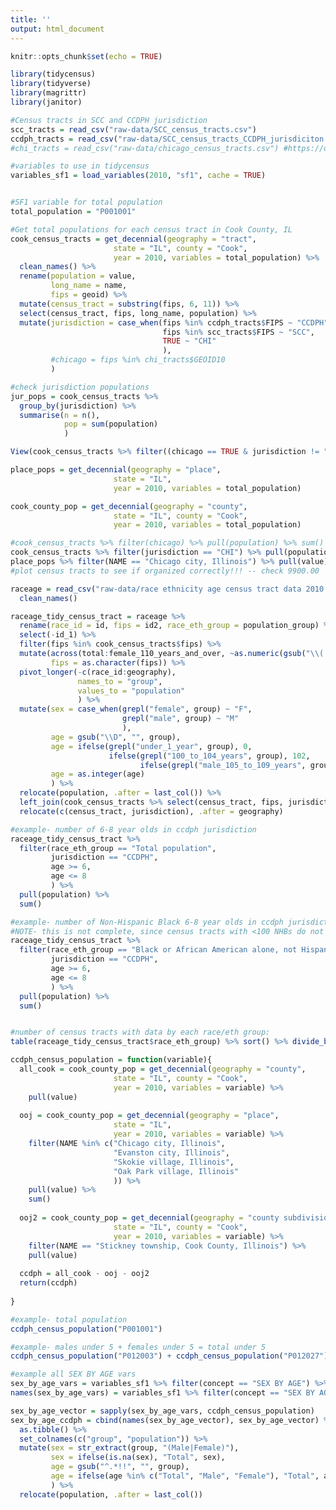 ```yaml
---
title: ''
output: html_document
---
```


```r
knitr::opts_chunk$set(echo = TRUE)

library(tidycensus)
library(tidyverse)
library(magrittr)
library(janitor)
```

```r

#Census tracts in SCC and CCDPH jurisdiction
scc_tracts = read_csv("raw-data/SCC_census_tracts.csv")
ccdph_tracts = read_csv("raw-data/SCC_census_tracts_CCDPH_jurisdiciton.csv")
#chi_tracts = read_csv("raw-data/chicago_census_tracts.csv") #https://data.cityofchicago.org/Facilities-Geographic-Boundaries/Boundaries-Census-Tracts-2010/5jrd-6zik

#variables to use in tidycensus
variables_sf1 = load_variables(2010, "sf1", cache = TRUE)


#SF1 variable for total population
total_population = "P001001"

#Get total populations for each census tract in Cook County, IL
cook_census_tracts = get_decennial(geography = "tract", 
                       state = "IL", county = "Cook",
                       year = 2010, variables = total_population) %>%
  clean_names() %>%
  rename(population = value,
         long_name = name,
         fips = geoid) %>%
  mutate(census_tract = substring(fips, 6, 11)) %>%
  select(census_tract, fips, long_name, population) %>%
  mutate(jurisdiction = case_when(fips %in% ccdph_tracts$FIPS ~ "CCDPH",
                                  fips %in% scc_tracts$FIPS ~ "SCC",
                                  TRUE ~ "CHI"
                                  ),
         #chicago = fips %in% chi_tracts$GEOID10
         )

#check jurisdiction populations
jur_pops = cook_census_tracts %>%
  group_by(jurisdiction) %>%
  summarise(n = n(),
            pop = sum(population)
            )

View(cook_census_tracts %>% filter((chicago == TRUE & jurisdiction != "CHI") | (jurisdiction == "CHI" & chicago == FALSE)))

place_pops = get_decennial(geography = "place", 
                       state = "IL", 
                       year = 2010, variables = total_population)

cook_county_pop = get_decennial(geography = "county", 
                       state = "IL", county = "Cook",
                       year = 2010, variables = total_population)

#cook_census_tracts %>% filter(chicago) %>% pull(population) %>% sum()
cook_census_tracts %>% filter(jurisdiction == "CHI") %>% pull(population) %>% sum()
place_pops %>% filter(NAME == "Chicago city, Illinois") %>% pull(value)
#plot census tracts to see if organized correctly!!! -- check 9900.00
```
```r

raceage = read_csv("raw-data/race ethnicity age census tract data 2010 SF2/DEC_10_SF2_PCT3_with_ann.csv", skip = 1) %>%
  clean_names()

raceage_tidy_census_tract = raceage %>%
  rename(race_id = id, fips = id2, race_eth_group = population_group) %>%
  select(-id_1) %>%
  filter(fips %in% cook_census_tracts$fips) %>%
  mutate(across(total:female_110_years_and_over, ~as.numeric(gsub("\\(.*$", "", .x))),
         fips = as.character(fips)) %>%
  pivot_longer(-c(race_id:geography),
               names_to = "group",
               values_to = "population"
               ) %>%
  mutate(sex = case_when(grepl("female", group) ~ "F",
                         grepl("male", group) ~ "M"
                         ),
         age = gsub("\\D", "", group),
         age = ifelse(grepl("under_1_year", group), 0, 
                      ifelse(grepl("100_to_104_years", group), 102,
                             ifelse(grepl("male_105_to_109_years", group), 107, age))),
         age = as.integer(age)
         ) %>%
  relocate(population, .after = last_col()) %>%
  left_join(cook_census_tracts %>% select(census_tract, fips, jurisdiction), by = "fips") %>%
  relocate(c(census_tract, jurisdiction), .after = geography)

#example- number of 6-8 year olds in ccdph jurisdiction
raceage_tidy_census_tract %>%
  filter(race_eth_group == "Total population",
         jurisdiction == "CCDPH",
         age >= 6,
         age <= 8
         ) %>%
  pull(population) %>%
  sum()

#example- number of Non-Hispanic Black 6-8 year olds in ccdph jurisdiction 
#NOTE- this is not complete, since census tracts with <100 NHBs do not have data for NHBs
raceage_tidy_census_tract %>%
  filter(race_eth_group == "Black or African American alone, not Hispanic or Latino",
         jurisdiction == "CCDPH",
         age >= 6,
         age <= 8
         ) %>%
  pull(population) %>%
  sum()


#number of census tracts with data by each race/eth group:
table(raceage_tidy_census_tract$race_eth_group) %>% sort() %>% divide_by(209)

```

```r

ccdph_census_population = function(variable){
  all_cook = cook_county_pop = get_decennial(geography = "county", 
                       state = "IL", county = "Cook",
                       year = 2010, variables = variable) %>%
    pull(value)
  
  ooj = cook_county_pop = get_decennial(geography = "place", 
                       state = "IL", 
                       year = 2010, variables = variable) %>%
    filter(NAME %in% c("Chicago city, Illinois",
                       "Evanston city, Illinois",
                       "Skokie village, Illinois",
                       "Oak Park village, Illinois"
                       )) %>%
    pull(value) %>%
    sum()
  
  ooj2 = cook_county_pop = get_decennial(geography = "county subdivision", 
                       state = "IL", county = "Cook",
                       year = 2010, variables = variable) %>%
    filter(NAME == "Stickney township, Cook County, Illinois") %>%
    pull(value)
  
  ccdph = all_cook - ooj - ooj2
  return(ccdph)
  
}

#example- total population
ccdph_census_population("P001001")

#example- males under 5 + females under 5 = total under 5
ccdph_census_population("P012003") + ccdph_census_population("P012027")

#example all SEX BY AGE vars
sex_by_age_vars = variables_sf1 %>% filter(concept == "SEX BY AGE") %>% pull(name)
names(sex_by_age_vars) = variables_sf1 %>% filter(concept == "SEX BY AGE") %>% pull(label)

sex_by_age_vector = sapply(sex_by_age_vars, ccdph_census_population)
sex_by_age_ccdph = cbind(names(sex_by_age_vector), sex_by_age_vector) %>%
  as.tibble() %>%
  set_colnames(c("group", "population")) %>%
  mutate(sex = str_extract(group, "(Male|Female)"),
         sex = ifelse(is.na(sex), "Total", sex),
         age = gsub("^.*!!", "", group),
         age = ifelse(age %in% c("Total", "Male", "Female"), "Total", age)
         ) %>%
  relocate(population, .after = last_col())



```


